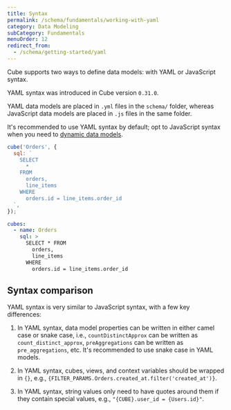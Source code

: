 ```yaml
---
title: Syntax
permalink: /schema/fundamentals/working-with-yaml
category: Data Modeling
subCategory: Fundamentals
menuOrder: 12
redirect_from:
  - /schema/getting-started/yaml
---
```


Cube supports two ways to define data models: with YAML or JavaScript syntax.

<InfoBox>

YAML syntax was introduced in Cube version `0.31.0`.

</InfoBox>

YAML data models are placed in `.yml` files in the `schema/` folder, whereas
JavaScript data models are placed in `.js` files in the same folder.

It's recommended to use YAML syntax by default; opt to JavaScript syntax when
you need to [dynamic data models](/schema/advanced/dynamic-schema-creation).

<CodeTabs>

```javascript
cube('Orders', {
  sql: `
    SELECT
      *
    FROM
      orders,
      line_items
    WHERE
      orders.id = line_items.order_id
  `,
});
```

```yaml
cubes:
  - name: Orders
    sql: >
      SELECT * FROM
        orders,
        line_items
      WHERE
        orders.id = line_items.order_id
```

</CodeTabs>

## Syntax comparison

YAML syntax is very similar to JavaScript syntax, with a few key differences:

1. In YAML syntax, data model properties can be written in either camel case or
   snake case, i.e., `countDistinctApprox` can be written as
   `count_distinct_approx`, `preAggregations` can be written as
   `pre_aggregations`, etc. It's recommended to use snake case in YAML models.

2. In YAML syntax, cubes, views, and context variables should be wrapped in
   `{}`, e.g., `{FILTER_PARAMS.Orders.created_at.filter('created_at')}`.

3. In YAML syntax, string values only need to have quotes around them if they
   contain special values, e.g., `"{CUBE}.user_id = {Users.id}"`.
